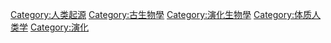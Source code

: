 {{Commonscat|Human evolution}}

[[Category:人类起源|Category:人类起源]]
[[Category:古生物學|Category:古生物學]]
[[Category:演化生物學|Category:演化生物學]]
[[Category:体质人类学|Category:体质人类学]]
[[Category:演化|Category:演化]]
